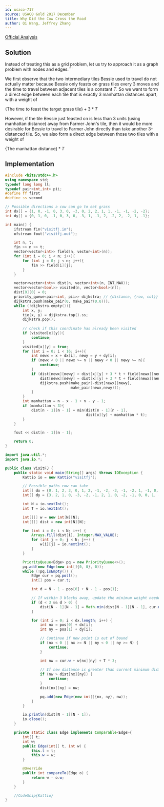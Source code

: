 ```yaml
---
id: usaco-717
source: USACO Gold 2017 December
title: Why Did the Cow Cross the Road
author: Qi Wang, Jeffrey Zhang
---
```


[Official Analysis](http://www.usaco.org/current/data/sol_visitfj_gold_feb17.html)

## Solution

Instead of treating this as a grid problem, let us try to approach it as a graph problem with nodes and edges.```

We first observe that the two intermediary tiles Bessie used to travel do not actually matter because Bessie only feasts on grass tiles every 3 moves and the time to travel between adjacent tiles is a constant $T$. So we want to form a direct edge between each tile that is exactly 3 manhattan distances apart, with a weight of 

$\{\text{The time to feast the target grass tile}\} + 3 * T$

However, if the tile Bessie just feasted on is less than 3 units (using manhattan distance) away from Farmer John's tile, then it would be more desirable for Bessie to travel to Farmer John directly than take another 3-distanced tile. So, we also form a direct edge between those two tiles with a weight of 

$\{\text{The manhattan distance}\} * T$

## Implementation

<LanguageSection>
<CPPSection>

```cpp
#include <bits/stdc++.h>
using namespace std;
typedef long long ll;
typedef pair<int,int> pii;
#define ff first
#define ss second

// Possible directions a cow can go to eat grass
int dx[] = {1, 0, -1, 0, 3, 0, -3, 0, 2, 2, 1, 1, -1, -1, -2, -2};
int dy[] = {0, 1, 0, -1, 0, 3, 0, -3, 1, -1, 2, -2, 2, -2, 1, -1};

int main() {
	ifstream fin("visitfj.in");
	ofstream fout("visitfj.out");

	int n, t;
	fin >> n >> t;
	vector<vector<int>> field(n, vector<int>(n));
	for (int i = 0; i < n; i++){
		for (int j = 0; j < n; j++){
			fin >> field[i][j];
		}
	}

	vector<vector<int>> dist(n, vector<int>(n, INT_MAX));
	vector<vector<bool>> visited(n, vector<bool>(n));
	dist[0][0] = 0;
	priority_queue<pair<int, pii>> dijkstra; // {distance, {row, col}}
	dijkstra.push(make_pair(0, make_pair(0,0)));
	while (!dijkstra.empty()){
		int x, y;
		tie(x, y) = dijkstra.top().ss;
		dijkstra.pop();
		
		// check if this coordinate has already been visited
		if (visited[x][y]){
			continue;
		}
		visited[x][y] = true;
		for (int i = 0; i < 16; i++){
			int newx = x + dx[i], newy = y + dy[i];
			if (newx < 0 || newx >= n || newy < 0 || newy >= n){
				continue;
			}
			if (dist[newx][newy] > dist[x][y] + 3 * t + field[newx][newy]){
				dist[newx][newy] = dist[x][y] + 3 * t + field[newx][newy];
				dijkstra.push(make_pair(-dist[newx][newy], 
							  make_pair(newx,newy)));
			}
		}
		int manhattan = n - x - 1 + n - y - 1;
		if (manhattan < 3){
			dist[n - 1][n - 1] = min(dist[n - 1][n - 1], 
									 dist[x][y] + manhattan * t);
		}
	}

	fout << dist[n - 1][n - 1];

	return 0;
}
```

</CPPSection>


<JavaSection>

```java
import java.util.*;
import java.io.*;

public class VisitFJ {
	public static void main(String[] args) throws IOException {
		Kattio io = new Kattio("visitfj");

		// Possible paths cow can take
		int[] dx = {0, 1, 2, 3, 0, 1, 2, -1, -2, -3, -1, -2, 1, -1, 0, 0};
		int[] dy = {3, 2, 1, 0, -3, -2, -1, 2, 1, 0, -2, -1, 0, 0, 1, -1};

		int N = io.nextInt();
		int T = io.nextInt();

		int[][] w = new int[N][N];
		int[][] dist = new int[N][N];

		for (int i = 0; i < N; i++) {
			Arrays.fill(dist[i], Integer.MAX_VALUE);
			for (int j = 0; j < N; j++) {
				w[i][j] = io.nextInt();
			}
		}

		PriorityQueue<Edge> pq = new PriorityQueue<>();
		pq.add(new Edge(new int[]{0, 0}, 0));
		while (!pq.isEmpty()) {
			Edge cur = pq.poll();
			int[] pos = cur.t;

			int d = N - 1 - pos[0] + N - 1 - pos[1];

			// If within 3 blocks away, update the minimum weight needed
			if (d < 3 && d > 0) {
				dist[N - 1][N - 1] = Math.min(dist[N - 1][N - 1], cur.w + T * d);
			}

			for (int i = 0; i < dx.length; i++) {
				int nx = pos[0] + dx[i];
				int ny = pos[1] + dy[i];

				// Continue if new point is out of bound
				if (nx < 0 || nx >= N || ny < 0 || ny >= N) {
					continue;
				}

				int nw = cur.w + w[nx][ny] + T * 3;
				
				// If new distance is greater than current minimum distance, it is not needed
				if (nw > dist[nx][ny]) {
					continue;
				}
				dist[nx][ny] = nw;

				pq.add(new Edge(new int[]{nx, ny}, nw));
			}
		}

		io.println(dist[N - 1][N - 1]);
		io.close();
	}

	private static class Edge implements Comparable<Edge>{
		int[] t;
		int w;
		public Edge(int[] t, int w) {
			this.t = t;
			this.w = w;
		}

		@Override
		public int compareTo(Edge o) {
			return w - o.w;
		}
	}

	//CodeSnip{Kattio}
}
```
</JavaSection>
</LanguageSection>
